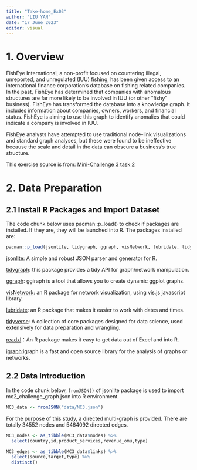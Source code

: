 ```yaml
---
title: "Take-home_Ex03"
author: "LIU YAN"
date: "17 June 2023"
editor: visual
---
```

# 1. Overview

FishEye International, a non-profit focused on countering illegal, unreported, and unregulated (IUU) fishing, has been given access to an international finance corporation’s database on fishing related companies. In the past, FishEye has determined that companies with anomalous structures are far more likely to be involved in IUU (or other “fishy” business). FishEye has transformed the database into a knowledge graph. It includes information about companies, owners, workers, and financial status. FishEye is aiming to use this graph to identify anomalies that could indicate a company is involved in IUU.

FishEye analysts have attempted to use traditional node-link visualizations and standard graph analyses, but these were found to be ineffective because the scale and detail in the data can obscure a business’s true structure.

This exercise source is from: [Mini-Challenge 3 task 2](https://vast-challenge.github.io/2023/MC3.html)

# 2. Data Preparation

## 2.1 Install R Packages and Import Dataset

The code chunk below uses pacman::p_load() to check if packages are installed. If they are, they will be launched into R. The packages installed are:

```r
pacman::p_load(jsonlite, tidygraph, ggraph, visNetwork, lubridate, tidyverse,readxl,igraph)

```

[jsonlite](https://cran.r-project.org/web/packages/jsonlite/index.html): A simple and robust JSON parser and generator for R.

[tidygraph](https://tidygraph.data-imaginist.com/): this package provides a tidy API for graph/network manipulation.

[ggraph](https://davidgohel.github.io/ggiraph/): ggiraph is a tool that allows you to create dynamic ggplot graphs.

[visNetwork](http://datastorm-open.github.io/visNetwork/): an R package for network visualization, using vis.js javascript library.

[lubridate](https://lubridate.tidyverse.org/): an R package that makes it easier to work with dates and times.

[tidyverse](https://www.tidyverse.org/): A collection of core packages designed for data science, used extensively for data preparation and wrangling.

[readxl](https://readxl.tidyverse.org/)：An R package makes it easy to get data out of Excel and into R.

[igraph](https://cran.r-project.org/web/packages/igraph/vignettes/igraph.html):igraph is a fast and open source library for the analysis of graphs or networks.

## 2.2 Data Introduction

In the code chunk below, `fromJSON()` of jsonlite package is used to import mc2_challenge_graph.json into R environment.

```r
MC3_data <- fromJSON("data/MC3.json")
```

For the purpose of this study, a directed multi-graph is provided. There are totally 34552 nodes and 5464092 directed edges.


```r

MC3_nodes <- as_tibble(MC3_data$nodes) %>%
  select(country,id,product_services,revenue_omu,type)

```

```r

MC3_edges <- as_tibble(MC3_data$links) %>%
  select(source,target,type) %>% 
  distinct()

```

